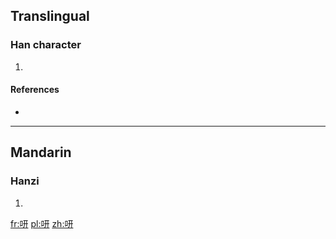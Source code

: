 ==Translingual==

===Han character===
{{Han char|rn=30|rad=口|as=06|sn=9|four=|canj=口一廿 (RMT)|ids=⿰[[口]][[开]]}}

# {{defn|Han|sort=口06}}

====References====
* {{Han ref|kx=0181.020|dkj=03525|dj=0405.200|hdz=10585.020|uh=549E|ud=21662}}

----

==Mandarin==

===Hanzi===
{{cmn-hanzi|pin=[[xiàn]] ([[xian4]])|wg=hsien<sup>4</sup>}}

# {{defn|lang=cmn|sort=口06}}

[[fr:咞]]
[[pl:咞]]
[[zh:咞]]